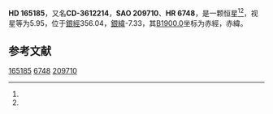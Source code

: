 {{Starbox begin
| name = HD 165185
}}
{{Starbox observe
| epoch = [[J2000.0|J2000.0]]
| constell = {{星座名待查}}<ref name=SIMBAD>{{cite web
 | url=http://simbad.u-strasbg.fr/simbad/sim-id?Ident=HR+6748
 | title=Pulsating variable Star
 | publisher=Centre de Données astronomiques de Strasbourg
 | work=SIMBAD
 | accessdate=2012-07-13
 | archive-date=2020-05-07
 | archive-url=https://web.archive.org/web/20200507200440/http://simbad.u-strasbg.fr/simbad/sim-id?Ident=HR+6748
 }}</ref><ref name=DATA>{{cite web
 | url=http://vizier.u-strasbg.fr/viz-bin/VizieR-5?-out.add=.&-source=5050&-corr=PK=HR&-out.max=9999&HR=6748
 | title=VizieR Detailed Page
 | accessdate=2012-07-13
 | archive-date=2020-05-07
 | archive-url=https://web.archive.org/web/20200507200447/http://vizier.u-strasbg.fr/viz-bin/VizieR-5?-out.add=.&-source=5050&-corr=PK%3DHR&-out.max=9999&HR=6748
 | dead-url=no
 }}</ref>
| 星官 = 
| ra = {{RA|18|6|23.7}}<ref name=SIMBAD /><ref name=DATA />
| dec = {{DEC|-36|1|11}}<ref name=SIMBAD /><ref name=DATA />
| appmag_v = 5.95<ref name=SIMBAD /><ref name=DATA />
}}
{{Starbox character
| class = G5V<ref name=SIMBAD /><ref name=DATA />
| b-v = 0.62<ref name=SIMBAD /><ref name=DATA />
| u-b = 0.07<ref name=SIMBAD /><ref name=DATA />
| r-i = <ref name=SIMBAD /><ref name=DATA />
| variable = 
}}
{{Starbox astrometry
| radial_v = 0.07
| prop_mo_ra = 13
| parallax = 0.059
| p_error = 
}}
{{Starbox catalog
| names =CD-3612214，[[SAO星表|SAO]] 209710，[[HD星表|HD]] 165185，[[HR星表|HR]] 6748}}
{{Starbox reference |Simbad=HR+6748}}
{{Starbox end}}

'''HD 165185'''，又名'''CD-3612214'''，'''SAO 209710'''、'''HR 6748'''，是一颗恒星<ref name=SIMBAD /><ref name=DATA />，视星等为5.95，位于[[銀道座標系|銀經]]356.04，[[銀道座標系|銀緯]]-7.33，其[[B1900.0|B1900.0]]坐标为赤經{{RA|17|59|38.2}}，赤緯{{DEC|-36|-7.33|39}}。

== 参考文献 ==
{{reflist}}

{{star-stub}}

[[Category:HD和HDE天體|165185]]
[[Category:HR天體|6748]]
[[Category:SAO天體|209710]]